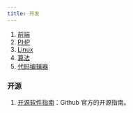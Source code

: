 ```yaml
---
title: 开发
---
```


1. [前端](./Development/frontend)
2. [PHP](./Development/PHP)
3. [Linux](./Development/Linux)
4. [算法](./Development/Algorithm.mdx)
5. [代码编辑器](./Development/Editor.mdx)

### 开源

1. [开源软件指南](https://opensource.guide/zh-hans/)：Github 官方的开源指南。<Badge github="https://github.com/github/opensource.guide" />
